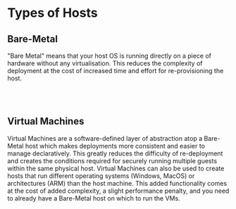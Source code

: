 
# Types of Hosts

## Bare-Metal

"Bare Metal" means that your host OS is running directly on a piece of hardware without any
virtualisation. This reduces the complexity of deployment at the cost of increased time and effort
for re-provisioning the host.

<div style={{ textAlign: 'center' }}>
  <Metal />
</div>
<br />
<br />

## Virtual Machines

Virtual Machines are a software-defined layer of abstraction atop a Bare-Metal host which makes
deployments more consistent and easier to manage declaratively. This greatly reduces the difficulty
of re-deployment and creates the conditions required for securely running multiple guests within the
same physical host. Virtual Machines can also be used to create hosts that run different operating
systems (Windows, MacOS) or architectures (ARM) than the host machine. This added functionality
comes at the cost of added complexity, a slight performance penalty, and you need to already have a
Bare-Metal host on which to run the VMs.

<div style={{ textAlign: 'center' }}>
  <Virtualisation />
</div>
<br />
<br />
